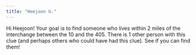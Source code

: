 ```yaml
---
title: "Heejoon U."
---
```


Hi Heejoon! Your goal is to find someone who lives within 2 miles of the interchange between the 10 and the 405. There is 1 other person with this clue (and perhaps others who could have had this clue). See if you can find them!
